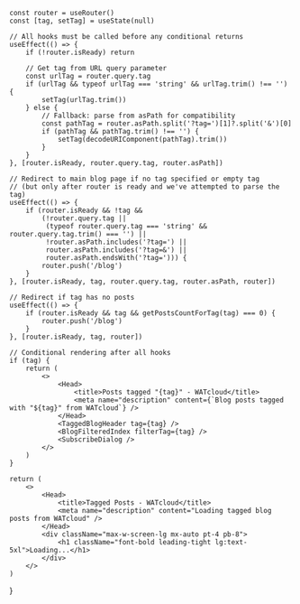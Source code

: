 
    const router = useRouter()
    const [tag, setTag] = useState(null)

    // All hooks must be called before any conditional returns
    useEffect(() => {
        if (!router.isReady) return

        // Get tag from URL query parameter
        const urlTag = router.query.tag
        if (urlTag && typeof urlTag === 'string' && urlTag.trim() !== '') {
            setTag(urlTag.trim())
        } else {
            // Fallback: parse from asPath for compatibility
            const pathTag = router.asPath.split('?tag=')[1]?.split('&')[0]
            if (pathTag && pathTag.trim() !== '') {
                setTag(decodeURIComponent(pathTag).trim())
            }
        }
    }, [router.isReady, router.query.tag, router.asPath])

    // Redirect to main blog page if no tag specified or empty tag 
    // (but only after router is ready and we've attempted to parse the tag)
    useEffect(() => {
        if (router.isReady && !tag &&
            (!router.query.tag ||
             (typeof router.query.tag === 'string' && router.query.tag.trim() === '') ||
             !router.asPath.includes('?tag=') ||
             router.asPath.includes('?tag=&') ||
             router.asPath.endsWith('?tag='))) {
            router.push('/blog')
        }
    }, [router.isReady, tag, router.query.tag, router.asPath, router])

    // Redirect if tag has no posts
    useEffect(() => {
        if (router.isReady && tag && getPostsCountForTag(tag) === 0) {
            router.push('/blog')
        }
    }, [router.isReady, tag, router])

    // Conditional rendering after all hooks
    if (tag) {
        return (
            <>
                <Head>
                    <title>Posts tagged "{tag}" - WATcloud</title>
                    <meta name="description" content={`Blog posts tagged with "${tag}" from WATcloud`} />
                </Head>
                <TaggedBlogHeader tag={tag} />
                <BlogFilteredIndex filterTag={tag} />
                <SubscribeDialog />
            </>
        )
    }

    return (
        <>
            <Head>
                <title>Tagged Posts - WATcloud</title>
                <meta name="description" content="Loading tagged blog posts from WATcloud" />
            </Head>
            <div className="max-w-screen-lg mx-auto pt-4 pb-8">
                <h1 className="font-bold leading-tight lg:text-5xl">Loading...</h1>
            </div>
        </>
    )
}

<TaggedBlogPage />